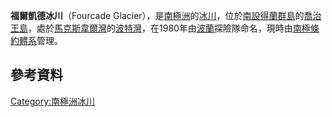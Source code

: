 {{coord|62|13|S|58|40|W|source:GNIS|display=title}}

'''福爾凱德冰川'''（Fourcade Glacier），是[[南極洲|南極洲]]的[[冰川|冰川]]，位於[[南設得蘭群島|南設得蘭群島]]的[[喬治王島|喬治王島]]，處於[[馬克斯韋爾灣|馬克斯韋爾灣]]的[[波特灣|波特灣]]，在1980年由[[波蘭|波蘭]]探險隊命名，現時由[[南極條約體系|南極條約體系]]管理。

==參考資料==
{{cite gnis | type = antarid | id = 18548| name = Fourcade Glacier | accessdate = 2012-04-04}}

{{Antarctica-geo-stub}}
[[Category:南極洲冰川|Category:南極洲冰川]]